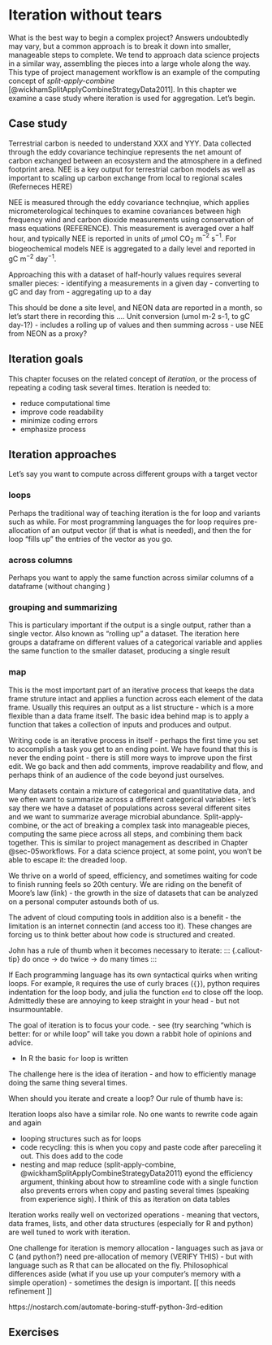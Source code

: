 # Iteration without tears {#sec-13iteration}

What is the best way to begin a complex project? Answers undoubtedly may vary, but a common approach is to break it down into smaller, manageable steps to complete. We tend to approach data science projects in a similar way, assembling the pieces into a large whole along the way. This type of project management workflow is an example of the computing concept of *split-apply-combine* [@wickhamSplitApplyCombineStrategyData2011]. In this chapter we examine a case study where iteration is used for aggregation. Let's begin.

## Case study
Terrestrial carbon is needed to understand XXX and YYY.  Data collected through the eddy covariance techinqiue represents the net amount of carbon exchanged between an ecosystem and the atmosphere in a defined footprint area.  NEE is a key output for terrestrial carbon models as well as important to scaling up carbon exchange from local to regional scales (Referneces HERE)

NEE is measured through the eddy covariance technqiue, which applies micrometerological techinques to examine covariances between high frequency wind and carbon dioxide measurements using conservation of mass equations (REFERENCE). This measurement is averaged over a half hour, and typically NEE is reported in units of $\mu$mol CO$_{2}$ m$^{-2}$ s$^{-1}$. For biogeochemical models NEE is aggregated to a daily level and reported in gC m$^{-2}$ day$^{-1}$.

Approaching this with a dataset of half-hourly values requires several smaller pieces:
- identifying a measurements in a given day
- converting to gC and day from
- aggregating up to a day

This should be done a site level, and NEON data are reported in a month, so let's start there in recording this ....
Unit conversion (umol m-2 s-1, to gC day-1?) - includes a rolling up of values and then summing across - use NEE from NEON as a proxy?

## Iteration goals
This chapter focuses on the related concept of *iteration*, or the process of repeating a coding task several times. Iteration is needed to: 

- reduce computational time
- improve code readability
- minimize coding errors
- emphasize process

## Iteration approaches
Let's say you want to compute across different groups with a target vector

### loops
Perhaps the traditional way of teaching iteration is the for loop and variants such as while. For most programming languages the for loop requires pre-allocation of an output vector (if that is what is needed), and then the for loop "fills up" the entries of the vector as you go.

### across columns
Perhaps you want to apply the same function across similar columns of a dataframe (without changing )

### grouping and summarizing
This is particulary important if the output is a single output, rather than a single vector. Also known as "rolling up" a dataset.  The iteration here groups a dataframe on different values of a categorical variable and applies the same function to the smaller dataset, producing a single result

### map
This is the most important part of an iterative process that keeps the data frame struture intact  and applies a function across each element of the data frame.  Usually this requires an output as a list structure - which is a more flexible than a data frame itself.  The basic idea behind map is to apply a function that takes a collection of inputs and produces and output.


Writing code is an iterative process in itself - perhaps the first time you set to accomplish a task you get to an ending point.  We have found that this is never the ending point - there is still more ways to improve upon the first edit.  We go back and then add comments, improve readability and flow, and perhaps think of an audience of the code beyond just ourselves.


Many datasets contain a mixture of categorical and quantitative data, and we often want to summarize across a different categorical variables - let's say there we have a dataset of populations across several different sites and we want to summarize average microbial abundance.  Split-apply-combine, or the act of breaking a complex task into manageable pieces, computing the same piece across all steps, and combining them back together. This is similar to project management as described in Chapter @sec-05workflows. 
For a data science project, at some point, you won’t be able to escape it: the dreaded loop.

We thrive on a world of speed, efficiency, and sometimes waiting for code to finish running feels so 20th century. We are riding on the benefit of Moore’s law (link) - the growth in the size of datasets that can be analyzed on a personal computer astounds both of us.

The advent of cloud computing tools in addition also is a benefit - the limitation is an internet connectin (and access too it).  These changes are forcing us to think better about how code is structured and created.

John has a rule of thumb when it becomes necessary to iterate:
::: {.callout-tip}
do once → do twice → do many times
:::

If
Each programming language has its own syntactical quirks when writing loops. For example,  `R` requires the use of curly braces (`{}`), python requires indentation for the loop body, and julia the function `end` to close off the loop. Admittedly these are annoying to keep straight in your head - but not insurmountable.

The goal of iteration is to focus your code. 
- see (try searching “which is better: for or while loop” will take you down a rabbit hole of opinions and advice.

- In R the basic `for` loop is written 

The challenge here is the idea of iteration - and how to efficiently manage doing the same thing several times. 

When should you iterate and create a loop?  Our rule of thumb have is:




Iteration loops also have a similar role. No one wants to rewrite code again and again

- looping structures such as for loops
- code recycling: this is when you copy and paste code after pareceling it out. This does add to the code 
- nesting and map reduce (split-apply-combine, @wickhamSplitApplyCombineStrategyData2011)
eyond the efficiency argument, thinking about how to streamline code with a single function also prevents errors when copy and pasting several times (speaking from experience sigh).  I think of this as iteration on data tables

Iteration works really well on vectorized operations - meaning that vectors, data frames, lists, and other data structures (especially for R and python) are well tuned to work with iteration.

One challenge for iteration is memory allocation - languages such as java or C (and python?) need pre-allocation of memory (VERIFY THIS) - but with language such as R that can be allocated on the fly. Philosophical differences aside (what if you use up your computer’s memory with a simple operation) - sometimes the design is important. [[ this needs refinement ]]

https://nostarch.com/automate-boring-stuff-python-3rd-edition

## Exercises
